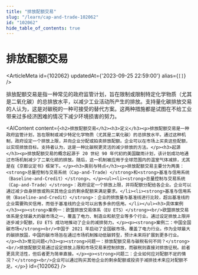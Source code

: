 ```yaml
---
title: "排放配额交易"
slug: "/learn/cap-and-trade-102062"
id: "102062"
hide_table_of_contents: true
---
```



# 排放配额交易

<ArticleMeta id={102062} updatedAt={'2023-09-25 22:59:00'} alias={`[]`} />
<div className='border-solid border-b border-t-0 my-4 border-[var(--ifm-color-gray-300)]' />

排放配额交易是指一种常见的政府监管计划，旨在限制或限制特定化学物质（尤其是二氧化碳）的总排放水平，以减少工业活动所产生的排放。支持量化碳排放交易的人认为，这是对碳税的一种可接受的替代方案。这两种措施都是试图在不给工业带来过多经济困难的情况下减少环境损害的努力。

<AIContent content={`<h2>排放配额交易</h2><h3>定义</h3><p>排放配额交易是一种政府监管计划，旨在限制或减少特定化学物质（尤其是二氧化碳）的总排放水平。通过这种机制，政府设定一个排放上限，并向企业分配或拍卖排放配额。企业可以在市场上买卖这些配额，以实现排放目标。支持者认为，这是一种比碳税更灵活的减少排放的方法。</p><h3>起源</h3><p>排放配额交易的概念起源于 20 世纪 90 年代初的美国酸雨计划，该计划成功地通过市场机制减少了二氧化硫的排放。随后，这一机制被应用于全球范围内的温室气体减排，尤其是在《京都议定书》框架下。</p><h3>类别与特点</h3><p>排放配额交易主要分为两类：<strong>总量控制与交易系统（Cap-and-Trade）</strong>和<strong>基准与信用系统（Baseline-and-Credit）</strong>。</p><ul><li><strong>总量控制与交易系统（Cap-and-Trade）</strong>：政府设定一个排放上限，并将配额分配给各企业。企业可以通过减少自身排放或购买其他企业的剩余配额来满足要求。</li><li><strong>基准与信用系统（Baseline-and-Credit）</strong>：企业的排放量与基准线进行比较，超出基准线的企业需要购买信用，而低于基准线的企业可以出售多余的信用。</li></ul><h3>具体案例</h3><p><strong>案例一：欧盟排放交易体系（EU ETS）</strong><br/>欧盟排放交易体系是全球最大的碳市场之一，覆盖了电力、制造业和航空业等多个行业。通过设定排放上限并逐步减少配额，EU ETS 成功地推动了企业的减排努力。</p><p><strong>案例二：中国全国碳市场</strong><br/>中国于 2021 年启动了全国碳市场，覆盖了电力行业。作为全球最大的碳排放国，中国的碳市场旨在通过市场机制推动低碳转型，预计未来将扩展到更多行业。</p><h3>常见问题</h3><p><strong>问题一：排放配额交易与碳税有何不同？</strong><br/>排放配额交易通过设定排放上限和市场交易来控制排放，而碳税则直接对排放征税。前者更具灵活性，但后者更为简单直接。</p><p><strong>问题二：企业如何应对配额不足的情况？</strong><br/>企业可以通过购买其他企业的剩余配额或投资于减排技术来应对配额不足。</p>`} id={102062} />
